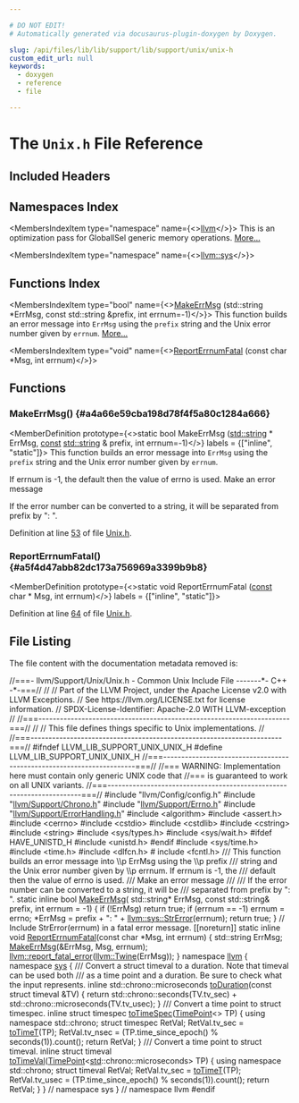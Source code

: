 ```yaml
---

# DO NOT EDIT!
# Automatically generated via docusaurus-plugin-doxygen by Doxygen.

slug: /api/files/lib/lib/support/lib/support/unix/unix-h
custom_edit_url: null
keywords:
  - doxygen
  - reference
  - file

---
```





# The `Unix.h` File Reference

<DoxygenPage pluginConfig={pluginConfig}>



## Included Headers

<IncludesList>
<IncludesListItem
  filePath="llvm/Config/config.h"
  permalink=""
  isLocal="true" />
<IncludesListItem
  filePath="llvm/Support/Chrono.h"
  permalink="/docs/api/files/include/include/llvm/include/llvm/support/chrono-h"
  isLocal="true" />
<IncludesListItem
  filePath="llvm/Support/Errno.h"
  permalink="/docs/api/files/include/include/llvm/include/llvm/support/errno-h"
  isLocal="true" />
<IncludesListItem
  filePath="llvm/Support/ErrorHandling.h"
  permalink="/docs/api/files/include/include/llvm/include/llvm/support/errorhandling-h"
  isLocal="true" />
<IncludesListItem
  filePath="algorithm"
  permalink=""
  isLocal="false" />
<IncludesListItem
  filePath="assert.h"
  permalink=""
  isLocal="false" />
<IncludesListItem
  filePath="cerrno"
  permalink=""
  isLocal="false" />
<IncludesListItem
  filePath="cstdio"
  permalink=""
  isLocal="false" />
<IncludesListItem
  filePath="cstdlib"
  permalink=""
  isLocal="false" />
<IncludesListItem
  filePath="cstring"
  permalink=""
  isLocal="false" />
<IncludesListItem
  filePath="string"
  permalink=""
  isLocal="false" />
<IncludesListItem
  filePath="sys/types.h"
  permalink=""
  isLocal="false" />
<IncludesListItem
  filePath="sys/wait.h"
  permalink=""
  isLocal="false" />
<IncludesListItem
  filePath="unistd.h"
  permalink=""
  isLocal="false" />
<IncludesListItem
  filePath="sys/time.h"
  permalink=""
  isLocal="false" />
<IncludesListItem
  filePath="time.h"
  permalink=""
  isLocal="false" />
<IncludesListItem
  filePath="dlfcn.h"
  permalink=""
  isLocal="false" />
<IncludesListItem
  filePath="fcntl.h"
  permalink=""
  isLocal="false" />
</IncludesList>

## Namespaces Index

<MembersIndex>

<MembersIndexItem
  type="namespace"
  name={<><a href="/docs/api/namespaces/llvm">llvm</a></>}>
This is an optimization pass for GlobalISel generic memory operations. <a href="/docs/api/namespaces/llvm/#details">More...</a>
</MembersIndexItem>

<MembersIndexItem
  type="namespace"
  name={<><a href="/docs/api/namespaces/llvm/sys">llvm::sys</a></>}>
</MembersIndexItem>

</MembersIndex>

## Functions Index

<MembersIndex>

<MembersIndexItem
  type="bool"
  name={<><a href="#a4a66e59cba198d78f4f5a80c1284a666">MakeErrMsg</a> (std::string &#42;ErrMsg, const std::string &amp;prefix, int errnum=-1)</>}>
This function builds an error message into <code>ErrMsg</code> using the <code>prefix</code> string and the Unix error number given by <code>errnum</code>. <a href="#a4a66e59cba198d78f4f5a80c1284a666">More...</a>
</MembersIndexItem>

<MembersIndexItem
  type="void"
  name={<><a href="#a5f4d47abb82dc173a756969a3399b9b8">ReportErrnumFatal</a> (const char &#42;Msg, int errnum)</>}>
</MembersIndexItem>

</MembersIndex>


<SectionDefinition>

## Functions

### MakeErrMsg() {#a4a66e59cba198d78f4f5a80c1284a666}

<MemberDefinition
  prototype={<>static bool MakeErrMsg (<a href="/docs/api/files/include/include/llvm/include/llvm/demangle/itaniumdemangle-h/#ae2b0d0345572d6718e219aa76d1d54edab45cffe084dd3d20d928bee85e7b0f21">std::string</a> &#42; ErrMsg, <a href="/docs/api/files/lib/lib/target/lib/target/aarch64/aarch64promoteconstant-cpp/#a90f8350fecae261c25be85d38b451bff">const</a> <a href="/docs/api/files/include/include/llvm/include/llvm/demangle/itaniumdemangle-h/#ae2b0d0345572d6718e219aa76d1d54edab45cffe084dd3d20d928bee85e7b0f21">std::string</a> &amp; prefix, int errnum=-1)</>}
  labels = {["inline", "static"]}>
This function builds an error message into <code>ErrMsg</code> using the <code>prefix</code> string and the Unix error number given by <code>errnum</code>.

If errnum is -1, the default then the value of errno is used. Make an error message

If the error number can be converted to a string, it will be separated from prefix by &quot;: &quot;.

Definition at line <a href="#l00053">53</a> of file <a href="/docs/api/files/lib/lib/support/lib/support/unix/unix-h">Unix.h</a>.
</MemberDefinition>

### ReportErrnumFatal() {#a5f4d47abb82dc173a756969a3399b9b8}

<MemberDefinition
  prototype={<>static void ReportErrnumFatal (<a href="/docs/api/files/lib/lib/target/lib/target/aarch64/aarch64promoteconstant-cpp/#a90f8350fecae261c25be85d38b451bff">const</a> char &#42; Msg, int errnum)</>}
  labels = {["inline", "static"]}>

Definition at line <a href="#l00064">64</a> of file <a href="/docs/api/files/lib/lib/support/lib/support/unix/unix-h">Unix.h</a>.
</MemberDefinition>

</SectionDefinition>

## File Listing

The file content with the documentation metadata removed is:

<ProgramListing>

<Link id="l00001" /><CodeLine lineNumber="1"><span class="doxyHighlightComment">//===- llvm/Support/Unix/Unix.h - Common Unix Include File -------&#42;- C++ -&#42;-===//</span></CodeLine>
<Link id="l00002" /><CodeLine lineNumber="2"><span class="doxyHighlightComment">//</span></CodeLine>
<Link id="l00003" /><CodeLine lineNumber="3"><span class="doxyHighlightComment">// Part of the LLVM Project, under the Apache License v2.0 with LLVM Exceptions.</span></CodeLine>
<Link id="l00004" /><CodeLine lineNumber="4"><span class="doxyHighlightComment">// See https://llvm.org/LICENSE.txt for license information.</span></CodeLine>
<Link id="l00005" /><CodeLine lineNumber="5"><span class="doxyHighlightComment">// SPDX-License-Identifier: Apache-2.0 WITH LLVM-exception</span></CodeLine>
<Link id="l00006" /><CodeLine lineNumber="6"><span class="doxyHighlightComment">//</span></CodeLine>
<Link id="l00007" /><CodeLine lineNumber="7"><span class="doxyHighlightComment">//===----------------------------------------------------------------------===//</span></CodeLine>
<Link id="l00008" /><CodeLine lineNumber="8"><span class="doxyHighlightComment">//</span></CodeLine>
<Link id="l00009" /><CodeLine lineNumber="9"><span class="doxyHighlightComment">// This file defines things specific to Unix implementations.</span></CodeLine>
<Link id="l00010" /><CodeLine lineNumber="10"><span class="doxyHighlightComment">//</span></CodeLine>
<Link id="l00011" /><CodeLine lineNumber="11"><span class="doxyHighlightComment">//===----------------------------------------------------------------------===//</span></CodeLine>
<Link id="l00012" /><CodeLine lineNumber="12"></CodeLine>
<Link id="l00013" /><CodeLine lineNumber="13"><span class="doxyHighlightPreprocessor">#ifndef LLVM&#95;LIB&#95;SUPPORT&#95;UNIX&#95;UNIX&#95;H</span></CodeLine>
<Link id="l00014" /><CodeLine lineNumber="14"><span class="doxyHighlightPreprocessor">#define LLVM&#95;LIB&#95;SUPPORT&#95;UNIX&#95;UNIX&#95;H</span></CodeLine>
<Link id="l00015" /><CodeLine lineNumber="15"></CodeLine>
<Link id="l00016" /><CodeLine lineNumber="16"><span class="doxyHighlightComment">//===----------------------------------------------------------------------===//</span></CodeLine>
<Link id="l00017" /><CodeLine lineNumber="17"><span class="doxyHighlightComment">//=== WARNING: Implementation here must contain only generic UNIX code that</span></CodeLine>
<Link id="l00018" /><CodeLine lineNumber="18"><span class="doxyHighlightComment">//===          is guaranteed to work on all UNIX variants.</span></CodeLine>
<Link id="l00019" /><CodeLine lineNumber="19"><span class="doxyHighlightComment">//===----------------------------------------------------------------------===//</span></CodeLine>
<Link id="l00020" /><CodeLine lineNumber="20"></CodeLine>
<Link id="l00021" /><CodeLine lineNumber="21"><span class="doxyHighlightPreprocessor">#include &quot;llvm/Config/config.h&quot;</span></CodeLine>
<Link id="l00022" /><CodeLine lineNumber="22"><span class="doxyHighlightPreprocessor">#include &quot;<a href="/docs/api/files/include/include/llvm/include/llvm/support/chrono-h">llvm/Support/Chrono.h</a>&quot;</span></CodeLine>
<Link id="l00023" /><CodeLine lineNumber="23"><span class="doxyHighlightPreprocessor">#include &quot;<a href="/docs/api/files/include/include/llvm/include/llvm/support/errno-h">llvm/Support/Errno.h</a>&quot;</span></CodeLine>
<Link id="l00024" /><CodeLine lineNumber="24"><span class="doxyHighlightPreprocessor">#include &quot;<a href="/docs/api/files/include/include/llvm/include/llvm/support/errorhandling-h">llvm/Support/ErrorHandling.h</a>&quot;</span></CodeLine>
<Link id="l00025" /><CodeLine lineNumber="25"><span class="doxyHighlightPreprocessor">#include &lt;algorithm&gt;</span></CodeLine>
<Link id="l00026" /><CodeLine lineNumber="26"><span class="doxyHighlightPreprocessor">#include &lt;assert.h&gt;</span></CodeLine>
<Link id="l00027" /><CodeLine lineNumber="27"><span class="doxyHighlightPreprocessor">#include &lt;cerrno&gt;</span></CodeLine>
<Link id="l00028" /><CodeLine lineNumber="28"><span class="doxyHighlightPreprocessor">#include &lt;cstdio&gt;</span></CodeLine>
<Link id="l00029" /><CodeLine lineNumber="29"><span class="doxyHighlightPreprocessor">#include &lt;cstdlib&gt;</span></CodeLine>
<Link id="l00030" /><CodeLine lineNumber="30"><span class="doxyHighlightPreprocessor">#include &lt;cstring&gt;</span></CodeLine>
<Link id="l00031" /><CodeLine lineNumber="31"><span class="doxyHighlightPreprocessor">#include &lt;string&gt;</span></CodeLine>
<Link id="l00032" /><CodeLine lineNumber="32"><span class="doxyHighlightPreprocessor">#include &lt;sys/types.h&gt;</span></CodeLine>
<Link id="l00033" /><CodeLine lineNumber="33"><span class="doxyHighlightPreprocessor">#include &lt;sys/wait.h&gt;</span></CodeLine>
<Link id="l00034" /><CodeLine lineNumber="34"></CodeLine>
<Link id="l00035" /><CodeLine lineNumber="35"><span class="doxyHighlightPreprocessor">#ifdef HAVE&#95;UNISTD&#95;H</span></CodeLine>
<Link id="l00036" /><CodeLine lineNumber="36"><span class="doxyHighlightPreprocessor">#include &lt;unistd.h&gt;</span></CodeLine>
<Link id="l00037" /><CodeLine lineNumber="37"><span class="doxyHighlightPreprocessor">#endif</span></CodeLine>
<Link id="l00038" /><CodeLine lineNumber="38"></CodeLine>
<Link id="l00039" /><CodeLine lineNumber="39"><span class="doxyHighlightPreprocessor">#include &lt;sys/time.h&gt;</span></CodeLine>
<Link id="l00040" /><CodeLine lineNumber="40"><span class="doxyHighlightPreprocessor">#include &lt;time.h&gt;</span></CodeLine>
<Link id="l00041" /><CodeLine lineNumber="41"></CodeLine>
<Link id="l00042" /><CodeLine lineNumber="42"><span class="doxyHighlightPreprocessor">#include &lt;dlfcn.h&gt;</span></CodeLine>
<Link id="l00043" /><CodeLine lineNumber="43"></CodeLine>
<Link id="l00044" /><CodeLine lineNumber="44"><span class="doxyHighlightPreprocessor"># include &lt;fcntl.h&gt;</span></CodeLine>
<Link id="l00045" /><CodeLine lineNumber="45"></CodeLine>
<Link id="l00046" /><CodeLine lineNumber="46"><span class="doxyHighlightComment">/// This function builds an error message into \\p ErrMsg using the \\p prefix</span></CodeLine>
<Link id="l00047" /><CodeLine lineNumber="47"><span class="doxyHighlightComment">/// string and the Unix error number given by \\p errnum. If errnum is -1, the</span></CodeLine>
<Link id="l00048" /><CodeLine lineNumber="48"><span class="doxyHighlightComment">/// default then the value of errno is used.</span></CodeLine>
<Link id="l00049" /><CodeLine lineNumber="49"><span class="doxyHighlightComment">/// Make an error message</span></CodeLine>
<Link id="l00050" /><CodeLine lineNumber="50"><span class="doxyHighlightComment">///</span></CodeLine>
<Link id="l00051" /><CodeLine lineNumber="51"><span class="doxyHighlightComment">/// If the error number can be converted to a string, it will be</span></CodeLine>
<Link id="l00052" /><CodeLine lineNumber="52"><span class="doxyHighlightComment">/// separated from prefix by &quot;: &quot;.</span></CodeLine>
<Link id="l00053" /><CodeLine lineNumber="53" lineLink="#a4a66e59cba198d78f4f5a80c1284a666"><span class="doxyHighlightKeyword">static</span><span class="doxyHighlight"> </span><span class="doxyHighlightKeyword">inline</span><span class="doxyHighlight"> </span><span class="doxyHighlightKeywordType">bool</span><span class="doxyHighlight"> <a href="#a4a66e59cba198d78f4f5a80c1284a666">MakeErrMsg</a>(</span></CodeLine>
<Link id="l00054" /><CodeLine lineNumber="54"><span class="doxyHighlight">  std::string&#42; ErrMsg, </span><span class="doxyHighlightKeyword">const</span><span class="doxyHighlight"> std::string&amp; prefix, </span><span class="doxyHighlightKeywordType">int</span><span class="doxyHighlight"> errnum = -1) &#123;</span></CodeLine>
<Link id="l00055" /><CodeLine lineNumber="55"><span class="doxyHighlight">  </span><span class="doxyHighlightKeywordFlow">if</span><span class="doxyHighlight"> (!ErrMsg)</span></CodeLine>
<Link id="l00056" /><CodeLine lineNumber="56"><span class="doxyHighlight">    </span><span class="doxyHighlightKeywordFlow">return</span><span class="doxyHighlight"> </span><span class="doxyHighlightKeyword">true</span><span class="doxyHighlight">;</span></CodeLine>
<Link id="l00057" /><CodeLine lineNumber="57"><span class="doxyHighlight">  </span><span class="doxyHighlightKeywordFlow">if</span><span class="doxyHighlight"> (errnum == -1)</span></CodeLine>
<Link id="l00058" /><CodeLine lineNumber="58"><span class="doxyHighlight">    errnum = errno;</span></CodeLine>
<Link id="l00059" /><CodeLine lineNumber="59"><span class="doxyHighlight">  &#42;ErrMsg = prefix + </span><span class="doxyHighlightStringLiteral">&quot;: &quot;</span><span class="doxyHighlight"> + <a href="/docs/api/namespaces/llvm/sys/#a1b09e9233389121e1492219e25daf411">llvm::sys::StrError</a>(errnum);</span></CodeLine>
<Link id="l00060" /><CodeLine lineNumber="60"><span class="doxyHighlight">  </span><span class="doxyHighlightKeywordFlow">return</span><span class="doxyHighlight"> </span><span class="doxyHighlightKeyword">true</span><span class="doxyHighlight">;</span></CodeLine>
<Link id="l00061" /><CodeLine lineNumber="61"><span class="doxyHighlight">&#125;</span></CodeLine>
<Link id="l00062" /><CodeLine lineNumber="62"></CodeLine>
<Link id="l00063" /><CodeLine lineNumber="63"><span class="doxyHighlightComment">// Include StrError(errnum) in a fatal error message.</span></CodeLine>
<Link id="l00064" /><CodeLine lineNumber="64" lineLink="#a5f4d47abb82dc173a756969a3399b9b8"><span class="doxyHighlight">&#91;&#91;noreturn&#93;&#93; </span><span class="doxyHighlightKeyword">static</span><span class="doxyHighlight"> </span><span class="doxyHighlightKeyword">inline</span><span class="doxyHighlight"> </span><span class="doxyHighlightKeywordType">void</span><span class="doxyHighlight"> <a href="#a5f4d47abb82dc173a756969a3399b9b8">ReportErrnumFatal</a>(</span><span class="doxyHighlightKeyword">const</span><span class="doxyHighlight"> </span><span class="doxyHighlightKeywordType">char</span><span class="doxyHighlight"> &#42;Msg, </span><span class="doxyHighlightKeywordType">int</span><span class="doxyHighlight"> errnum) &#123;</span></CodeLine>
<Link id="l00065" /><CodeLine lineNumber="65"><span class="doxyHighlight">  std::string ErrMsg;</span></CodeLine>
<Link id="l00066" /><CodeLine lineNumber="66"><span class="doxyHighlight">  <a href="#a4a66e59cba198d78f4f5a80c1284a666">MakeErrMsg</a>(&amp;ErrMsg, Msg, errnum);</span></CodeLine>
<Link id="l00067" /><CodeLine lineNumber="67"><span class="doxyHighlight">  <a href="/docs/api/namespaces/llvm/#a7f2a3d4dcfee70225988aec53ff1e173">llvm::report&#95;fatal&#95;error</a>(<a href="/docs/api/classes/llvm/twine">llvm::Twine</a>(ErrMsg));</span></CodeLine>
<Link id="l00068" /><CodeLine lineNumber="68"><span class="doxyHighlight">&#125;</span></CodeLine>
<Link id="l00069" /><CodeLine lineNumber="69"></CodeLine>
<Link id="l00070" /><CodeLine lineNumber="70"><span class="doxyHighlightKeyword">namespace </span><span class="doxyHighlight"><a href="/docs/api/namespaces/llvm">llvm</a> &#123;</span></CodeLine>
<Link id="l00071" /><CodeLine lineNumber="71"><span class="doxyHighlightKeyword">namespace </span><span class="doxyHighlight"><a href="/docs/api/namespaces/llvm/sys">sys</a> &#123;</span></CodeLine>
<Link id="l00072" /><CodeLine lineNumber="72"></CodeLine>
<Link id="l00073" /><CodeLine lineNumber="73"><span class="doxyHighlightComment">/// Convert a struct timeval to a duration. Note that timeval can be used both</span></CodeLine>
<Link id="l00074" /><CodeLine lineNumber="74"><span class="doxyHighlightComment">/// as a time point and a duration. Be sure to check what the input represents.</span></CodeLine>
<Link id="l00075" /><CodeLine lineNumber="75" lineLink="/docs/api/namespaces/llvm/sys/#a3189ab08fa255659486dc6924a6d62d6"><span class="doxyHighlightKeyword">inline</span><span class="doxyHighlight"> std::chrono::microseconds <a href="/docs/api/namespaces/llvm/sys/#a1a420333641cfdaa22a032c78e92aa55">toDuration</a>(</span><span class="doxyHighlightKeyword">const</span><span class="doxyHighlight"> </span><span class="doxyHighlightKeyword">struct</span><span class="doxyHighlight"> timeval &amp;TV) &#123;</span></CodeLine>
<Link id="l00076" /><CodeLine lineNumber="76"><span class="doxyHighlight">  </span><span class="doxyHighlightKeywordFlow">return</span><span class="doxyHighlight"> std::chrono::seconds(TV.tv&#95;sec) +</span></CodeLine>
<Link id="l00077" /><CodeLine lineNumber="77"><span class="doxyHighlight">         std::chrono::microseconds(TV.tv&#95;usec);</span></CodeLine>
<Link id="l00078" /><CodeLine lineNumber="78"><span class="doxyHighlight">&#125;</span></CodeLine>
<Link id="l00079" /><CodeLine lineNumber="79"></CodeLine>
<Link id="l00080" /><CodeLine lineNumber="80"><span class="doxyHighlightComment">/// Convert a time point to struct timespec.</span></CodeLine>
<Link id="l00081" /><CodeLine lineNumber="81" lineLink="/docs/api/namespaces/llvm/sys/#acba86646ce5e530a99f56ba78408ca92"><span class="doxyHighlightKeyword">inline</span><span class="doxyHighlight"> </span><span class="doxyHighlightKeyword">struct </span><span class="doxyHighlight">timespec <a href="/docs/api/namespaces/llvm/sys/#acba86646ce5e530a99f56ba78408ca92">toTimeSpec</a>(<a href="/docs/api/namespaces/llvm/sys/#a52f2c3fdd7f80c1991d8c7079489efff">TimePoint</a>&lt;&gt; TP) &#123;</span></CodeLine>
<Link id="l00082" /><CodeLine lineNumber="82"><span class="doxyHighlight">  </span><span class="doxyHighlightKeyword">using namespace </span><span class="doxyHighlight">std::chrono;</span></CodeLine>
<Link id="l00083" /><CodeLine lineNumber="83"></CodeLine>
<Link id="l00084" /><CodeLine lineNumber="84"><span class="doxyHighlight">  </span><span class="doxyHighlightKeyword">struct </span><span class="doxyHighlight">timespec RetVal;</span></CodeLine>
<Link id="l00085" /><CodeLine lineNumber="85"><span class="doxyHighlight">  RetVal.tv&#95;sec = <a href="/docs/api/namespaces/llvm/sys/#afb85ab84f25274ce79df485ddeadffdd">toTimeT</a>(TP);</span></CodeLine>
<Link id="l00086" /><CodeLine lineNumber="86"><span class="doxyHighlight">  RetVal.tv&#95;nsec = (TP.time&#95;since&#95;epoch() % seconds(1)).count();</span></CodeLine>
<Link id="l00087" /><CodeLine lineNumber="87"><span class="doxyHighlight">  </span><span class="doxyHighlightKeywordFlow">return</span><span class="doxyHighlight"> RetVal;</span></CodeLine>
<Link id="l00088" /><CodeLine lineNumber="88"><span class="doxyHighlight">&#125;</span></CodeLine>
<Link id="l00089" /><CodeLine lineNumber="89"></CodeLine>
<Link id="l00090" /><CodeLine lineNumber="90"><span class="doxyHighlightComment">/// Convert a time point to struct timeval.</span></CodeLine>
<Link id="l00091" /><CodeLine lineNumber="91" lineLink="/docs/api/namespaces/llvm/sys/#acbe2cb52d768f7aa907b648a08c1c9db"><span class="doxyHighlightKeyword">inline</span><span class="doxyHighlight"> </span><span class="doxyHighlightKeyword">struct </span><span class="doxyHighlight">timeval <a href="/docs/api/namespaces/llvm/sys/#acbe2cb52d768f7aa907b648a08c1c9db">toTimeVal</a>(<a href="/docs/api/namespaces/llvm/sys/#a52f2c3fdd7f80c1991d8c7079489efff">TimePoint</a>&lt;<a href="/docs/api/namespaces/std">std</a>::chrono::microseconds&gt; TP) &#123;</span></CodeLine>
<Link id="l00092" /><CodeLine lineNumber="92"><span class="doxyHighlight">  </span><span class="doxyHighlightKeyword">using namespace </span><span class="doxyHighlight">std::chrono;</span></CodeLine>
<Link id="l00093" /><CodeLine lineNumber="93"></CodeLine>
<Link id="l00094" /><CodeLine lineNumber="94"><span class="doxyHighlight">  </span><span class="doxyHighlightKeyword">struct </span><span class="doxyHighlight">timeval RetVal;</span></CodeLine>
<Link id="l00095" /><CodeLine lineNumber="95"><span class="doxyHighlight">  RetVal.tv&#95;sec = <a href="/docs/api/namespaces/llvm/sys/#afb85ab84f25274ce79df485ddeadffdd">toTimeT</a>(TP);</span></CodeLine>
<Link id="l00096" /><CodeLine lineNumber="96"><span class="doxyHighlight">  RetVal.tv&#95;usec = (TP.time&#95;since&#95;epoch() % seconds(1)).count();</span></CodeLine>
<Link id="l00097" /><CodeLine lineNumber="97"><span class="doxyHighlight">  </span><span class="doxyHighlightKeywordFlow">return</span><span class="doxyHighlight"> RetVal;</span></CodeLine>
<Link id="l00098" /><CodeLine lineNumber="98"><span class="doxyHighlight">&#125;</span></CodeLine>
<Link id="l00099" /><CodeLine lineNumber="99"></CodeLine>
<Link id="l00100" /><CodeLine lineNumber="100"><span class="doxyHighlight">&#125; </span><span class="doxyHighlightComment">// namespace sys</span></CodeLine>
<Link id="l00101" /><CodeLine lineNumber="101"><span class="doxyHighlight">&#125; </span><span class="doxyHighlightComment">// namespace llvm</span></CodeLine>
<Link id="l00102" /><CodeLine lineNumber="102"></CodeLine>
<Link id="l00103" /><CodeLine lineNumber="103"><span class="doxyHighlightPreprocessor">#endif</span></CodeLine>

</ProgramListing>


</DoxygenPage>
